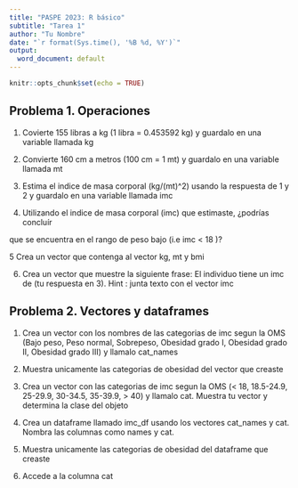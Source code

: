```yaml
---
title: "PASPE 2023: R básico"
subtitle: "Tarea 1"
author: "Tu Nombre"
date: "`r format(Sys.time(), '%B %d, %Y')`"
output:
  word_document: default
---
```



```r
knitr::opts_chunk$set(echo = TRUE)
```

## Problema 1. Operaciones 

1. Covierte  155 libras a kg (1 libra = 0.453592 kg) y guardalo en una variable llamada kg

2. Convierte 160 cm a metros (100 cm = 1 mt) y guardalo en una variable llamada mt 

3. Estima el indice de masa corporal (kg/(mt)^2) usando la respuesta de 1 y 2 y 
guardalo en una variable llamada imc

4. Utilizando el indice de masa corporal (imc) que estimaste, ¿podrías concluír

que se encuentra en el rango de peso bajo (i.e imc $<$ 18 )? 

5 Crea un vector que contenga al vector kg, mt y bmi

6. Crea un vector que muestre la siguiente frase: El individuo tiene un imc de 
(tu respuesta en 3). Hint : junta texto con el vector imc


## Problema 2. Vectores y dataframes

1. Crea un vector con los nombres de las categorias de imc segun la OMS (Bajo peso, Peso normal, Sobrepeso,
Obesidad grado I, Obesidad grado II, Obesidad grado III) y llamalo cat_names

2. Muestra unicamente las categorias de obesidad  del vector que creaste

3. Crea un vector con las categorias de imc segun la OMS 
(< 18, 18.5-24.9, 25-29.9, 30-34.5, 35-39.9, > 40) y 
llamalo cat. Muestra tu vector y determina la clase del objeto

4. Crea un dataframe llamado imc_df usando los vectores cat_names y cat. Nombra las columnas como names y cat.

5. Muestra unicamente las categorias de obesidad  del dataframe que creaste

6. Accede a la columna cat

